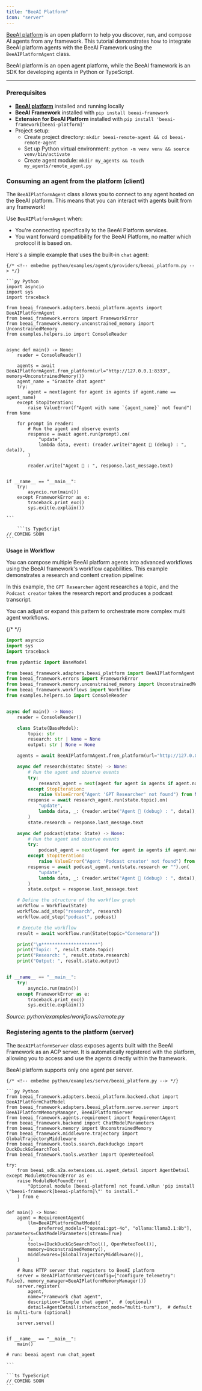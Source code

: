 ```yaml
---
title: "BeeAI Platform"
icon: "server"
---
```


[BeeAI platform](https://beeai.dev/) is an open platform to help you discover, run, and compose AI agents from any framework. This tutorial demonstrates how to integrate BeeAI platform agents with the BeeAI Framework using the `BeeAIPlatformAgent` class.

<Note>
	BeeAI platform is an open agent platform, while the BeeAI framework is an SDK for developing agents in Python or TypeScript.
</Note>

---

### Prerequisites

- **[BeeAI platform](https://beeai.dev/)** installed and running locally
- **BeeAI Framework** installed with `pip install beeai-framework`
- **Extension for BeeAI Platform** installed with `pip install 'beeai-framework[beeai-platform]'`
- Project setup:
    - Create project directory: `mkdir beeai-remote-agent && cd beeai-remote-agent`
    - Set up Python virtual environment: `python -m venv venv && source venv/bin/activate`
    - Create agent module: `mkdir my_agents && touch my_agents/remote_agent.py`

### Consuming an agent from the platform (client)

The `BeeAIPlatformAgent` class allows you to connect to any agent hosted on the BeeAI platform. This means that you can interact with agents built from any framework!

Use `BeeAIPlatformAgent` when:
- You're connecting specifically to the BeeAI Platform services.
- You want forward compatibility for the BeeAI Platform, no matter which protocol it is based on.


Here's a simple example that uses the built-in `chat` agent:


<CodeGroup>

	{/* <!-- embedme python/examples/agents/providers/beeai_platform.py --> */}

	```py Python
	import asyncio
	import sys
	import traceback
	
	from beeai_framework.adapters.beeai_platform.agents import BeeAIPlatformAgent
	from beeai_framework.errors import FrameworkError
	from beeai_framework.memory.unconstrained_memory import UnconstrainedMemory
	from examples.helpers.io import ConsoleReader
	
	
	async def main() -> None:
	    reader = ConsoleReader()
	
	    agents = await BeeAIPlatformAgent.from_platform(url="http://127.0.0.1:8333", memory=UnconstrainedMemory())
	    agent_name = "Granite chat agent"
	    try:
	        agent = next(agent for agent in agents if agent.name == agent_name)
	    except StopIteration:
	        raise ValueError(f"Agent with name `{agent_name}` not found") from None
	
	    for prompt in reader:
	        # Run the agent and observe events
	        response = await agent.run(prompt).on(
	            "update",
	            lambda data, event: (reader.write("Agent 🤖 (debug) : ", data)),
	        )
	
	        reader.write("Agent 🤖 : ", response.last_message.text)
	
	
	if __name__ == "__main__":
	    try:
	        asyncio.run(main())
	    except FrameworkError as e:
	        traceback.print_exc()
	        sys.exit(e.explain())
	
	```

		```ts TypeScript
	// COMING SOON
	```
</CodeGroup>


**Usage in Workflow**

You can compose multiple BeeAI platform agents into advanced workflows using the BeeAI framework's workflow capabilities. This example demonstrates a research and content creation pipeline:

In this example, the `GPT Researcher` agent researches a topic, and the `Podcast creator` takes the research report and produces a podcast transcript.

You can adjust or expand this pattern to orchestrate more complex multi agent workflows.

{/* <!-- embedme python/examples/workflows/remote.py --> */}

```py
import asyncio
import sys
import traceback

from pydantic import BaseModel

from beeai_framework.adapters.beeai_platform import BeeAIPlatformAgent
from beeai_framework.errors import FrameworkError
from beeai_framework.memory.unconstrained_memory import UnconstrainedMemory
from beeai_framework.workflows import Workflow
from examples.helpers.io import ConsoleReader


async def main() -> None:
    reader = ConsoleReader()

    class State(BaseModel):
        topic: str
        research: str | None = None
        output: str | None = None

    agents = await BeeAIPlatformAgent.from_platform(url="http://127.0.0.1:8333", memory=UnconstrainedMemory())

    async def research(state: State) -> None:
        # Run the agent and observe events
        try:
            research_agent = next(agent for agent in agents if agent.name == "GPT Researcher")
        except StopIteration:
            raise ValueError("Agent 'GPT Researcher' not found") from None
        response = await research_agent.run(state.topic).on(
            "update",
            lambda data, _: (reader.write("Agent 🤖 (debug) : ", data)),
        )
        state.research = response.last_message.text

    async def podcast(state: State) -> None:
        # Run the agent and observe events
        try:
            podcast_agent = next(agent for agent in agents if agent.name == "Podcast creator")
        except StopIteration:
            raise ValueError("Agent 'Podcast creator' not found") from None
        response = await podcast_agent.run(state.research or "").on(
            "update",
            lambda data, _: (reader.write("Agent 🤖 (debug) : ", data)),
        )
        state.output = response.last_message.text

    # Define the structure of the workflow graph
    workflow = Workflow(State)
    workflow.add_step("research", research)
    workflow.add_step("podcast", podcast)

    # Execute the workflow
    result = await workflow.run(State(topic="Connemara"))

    print("\n*********************")
    print("Topic: ", result.state.topic)
    print("Research: ", result.state.research)
    print("Output: ", result.state.output)


if __name__ == "__main__":
    try:
        asyncio.run(main())
    except FrameworkError as e:
        traceback.print_exc()
        sys.exit(e.explain())

```

_Source: python/examples/workflows/remote.py_


### Registering agents to the platform (server)

The `BeeAIPlatformServer` class exposes agents built with the BeeAI Framework as an ACP server. It is automatically registered with the platform, allowing you to access and use the agents directly within the framework.

<Note>
	BeeAI platform supports only one agent per server.
</Note>

<CodeGroup>

	{/* <!-- embedme python/examples/serve/beeai_platform.py --> */}

	```py Python
	from beeai_framework.adapters.beeai_platform.backend.chat import BeeAIPlatformChatModel
	from beeai_framework.adapters.beeai_platform.serve.server import BeeAIPlatformMemoryManager, BeeAIPlatformServer
	from beeai_framework.agents.requirement import RequirementAgent
	from beeai_framework.backend import ChatModelParameters
	from beeai_framework.memory import UnconstrainedMemory
	from beeai_framework.middleware.trajectory import GlobalTrajectoryMiddleware
	from beeai_framework.tools.search.duckduckgo import DuckDuckGoSearchTool
	from beeai_framework.tools.weather import OpenMeteoTool
	
	try:
	    from beeai_sdk.a2a.extensions.ui.agent_detail import AgentDetail
	except ModuleNotFoundError as e:
	    raise ModuleNotFoundError(
	        "Optional module [beeai-platform] not found.\nRun 'pip install \"beeai-framework[beeai-platform]\"' to install."
	    ) from e
	
	
	def main() -> None:
	    agent = RequirementAgent(
	        llm=BeeAIPlatformChatModel(
	            preferred_models=["openai:gpt-4o", "ollama:llama3.1:8b"], parameters=ChatModelParameters(stream=True)
	        ),
	        tools=[DuckDuckGoSearchTool(), OpenMeteoTool()],
	        memory=UnconstrainedMemory(),
	        middlewares=[GlobalTrajectoryMiddleware()],
	    )
	
	    # Runs HTTP server that registers to BeeAI platform
	    server = BeeAIPlatformServer(config={"configure_telemetry": False}, memory_manager=BeeAIPlatformMemoryManager())
	    server.register(
	        agent,
	        name="Framework chat agent",
	        description="Simple chat agent",  # (optional)
	        detail=AgentDetail(interaction_mode="multi-turn"),  # default is multi-turn (optional)
	    )
	    server.serve()
	
	
	if __name__ == "__main__":
	    main()
	
	# run: beeai agent run chat_agent
	
	```

	```ts TypeScript
	// COMING SOON
	```
</CodeGroup>
